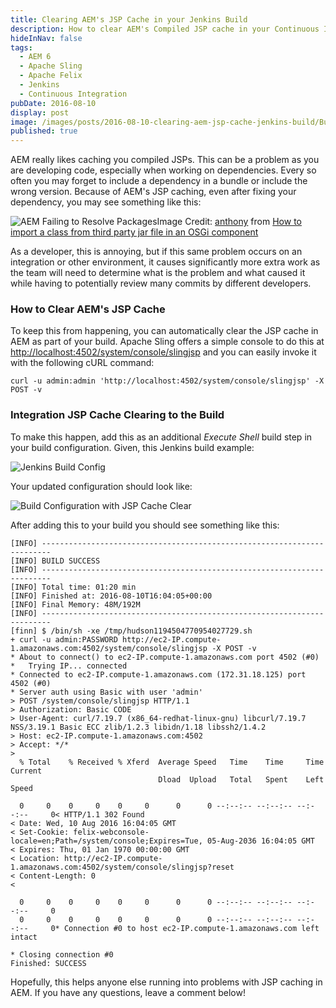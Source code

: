 ```yaml
---
title: Clearing AEM's JSP Cache in your Jenkins Build
description: How to clear AEM's Compiled JSP cache in your Continuous Integration build
hideInNav: false
tags:
  - AEM 6
  - Apache Sling
  - Apache Felix
  - Jenkins
  - Continuous Integration
pubDate: 2016-08-10
display: post
image: /images/posts/2016-08-10-clearing-aem-jsp-cache-jenkins-build/Build-Config-Cache.png
published: true
---
```


AEM really likes caching you compiled JSPs. This can be a problem as you are developing code, especially when working on dependencies. Every so often you may forget to include a dependency in a bundle or include the wrong version. Because of AEM's JSP caching, even after fixing your dependency, you may see something like this:

![AEM Failing to Resolve Packages](/images/posts/2016-08-10-clearing-aem-jsp-cache-jenkins-build/Resolves-Package.png)Image Credit: [anthony](http://stackoverflow.com/users/654203/anthony) from [How to import a class from third party jar file in an OSGi component](http://stackoverflow.com/questions/31395974/how-to-import-a-class-from-third-party-jar-file-in-an-osgi-component)

As a developer, this is annoying, but if this same problem occurs on an integration or other environment, it causes significantly more extra work as the team will need to determine what is the problem and what caused it while having to potentially review many commits by different developers.

### How to Clear AEM's JSP Cache

To keep this from happening, you can automatically clear the JSP cache in AEM as part of your build. Apache Sling offers a simple console to do this at [http://localhost:4502/system/console/slingjsp](http://localhost:4502/system/console/slingjsp) and you can easily invoke it with the following cURL command:

```
curl -u admin:admin 'http://localhost:4502/system/console/slingjsp' -X POST -v
```

### Integration JSP Cache Clearing to the Build

To make this happen, add this as an additional _Execute Shell_ build step in your build configuration. Given, this Jenkins build example:

![Jenkins Build Config](/images/posts/2016-08-10-clearing-aem-jsp-cache-jenkins-build/Build-Config.png)

Your updated configuration should look like:

![Build Configuration with JSP Cache Clear](/images/posts/2016-08-10-clearing-aem-jsp-cache-jenkins-build/Build-Config-Cache.png)

After adding this to your build you should see something like this:

```
[INFO] ------------------------------------------------------------------------
[INFO] BUILD SUCCESS
[INFO] ------------------------------------------------------------------------
[INFO] Total time: 01:20 min
[INFO] Finished at: 2016-08-10T16:04:05+00:00
[INFO] Final Memory: 48M/192M
[INFO] ------------------------------------------------------------------------
[finn] $ /bin/sh -xe /tmp/hudson1194504770954027729.sh
+ curl -u admin:PASSWORD http://ec2-IP.compute-1.amazonaws.com:4502/system/console/slingjsp -X POST -v
* About to connect() to ec2-IP.compute-1.amazonaws.com port 4502 (#0)
*   Trying IP... connected
* Connected to ec2-IP.compute-1.amazonaws.com (172.31.18.125) port 4502 (#0)
* Server auth using Basic with user 'admin'
> POST /system/console/slingjsp HTTP/1.1
> Authorization: Basic CODE
> User-Agent: curl/7.19.7 (x86_64-redhat-linux-gnu) libcurl/7.19.7 NSS/3.19.1 Basic ECC zlib/1.2.3 libidn/1.18 libssh2/1.4.2
> Host: ec2-IP.compute-1.amazonaws.com:4502
> Accept: */*
> 
  % Total    % Received % Xferd  Average Speed   Time    Time     Time  Current
                                 Dload  Upload   Total   Spent    Left  Speed

  0     0    0     0    0     0      0      0 --:--:-- --:--:-- --:--:--     0< HTTP/1.1 302 Found
< Date: Wed, 10 Aug 2016 16:04:05 GMT
< Set-Cookie: felix-webconsole-locale=en;Path=/system/console;Expires=Tue, 05-Aug-2036 16:04:05 GMT
< Expires: Thu, 01 Jan 1970 00:00:00 GMT
< Location: http://ec2-IP.compute-1.amazonaws.com:4502/system/console/slingjsp?reset
< Content-Length: 0
< 

  0     0    0     0    0     0      0      0 --:--:-- --:--:-- --:--:--     0
  0     0    0     0    0     0      0      0 --:--:-- --:--:-- --:--:--     0* Connection #0 to host ec2-IP.compute-1.amazonaws.com left intact

* Closing connection #0
Finished: SUCCESS
```

Hopefully, this helps anyone else running into problems with JSP caching in AEM. If you have any questions, leave a comment below!

